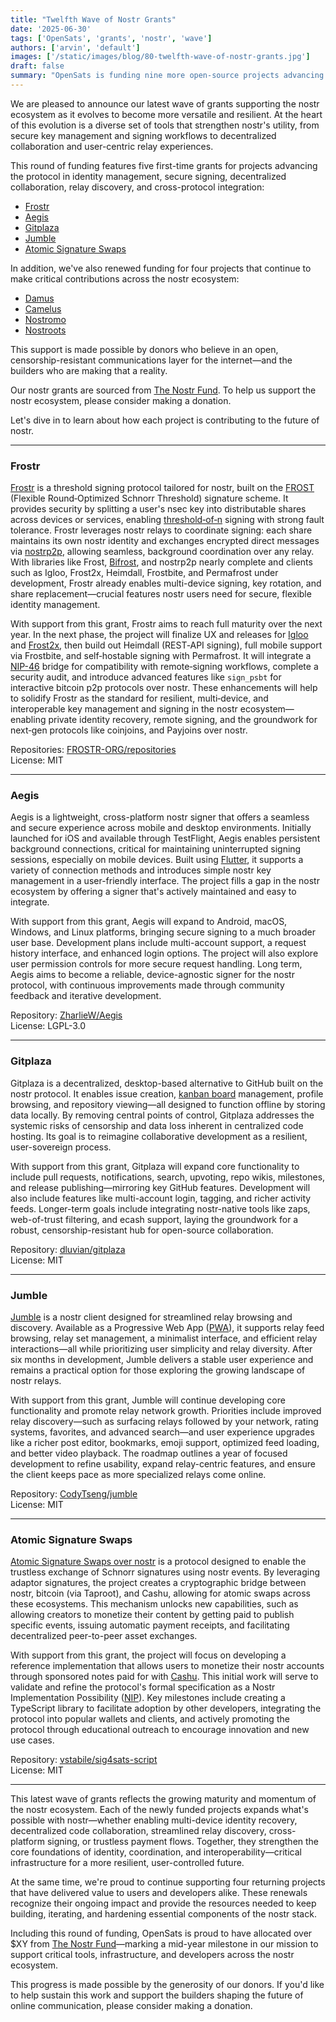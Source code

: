 ```yaml
---
title: "Twelfth Wave of Nostr Grants"
date: '2025-06-30'
tags: ['OpenSats', 'grants', 'nostr', 'wave']
authors: ['arvin', 'default']
images: ['/static/images/blog/80-twelfth-wave-of-nostr-grants.jpg']
draft: false
summary: "OpenSats is funding nine more open-source projects advancing the nostr ecosystem."
---
```


We are pleased to announce our latest wave of grants supporting the nostr
ecosystem as it evolves to become more versatile and resilient. At the heart of
this evolution is a diverse set of tools that strengthen nostr's utility, from
secure key management and signing workflows to decentralized collaboration and
user-centric relay experiences.

This round of funding features five first-time grants for projects advancing the
protocol in identity management, secure signing, decentralized collaboration,
relay discovery, and cross-protocol integration:

- [Frostr](#frostr)
- [Aegis](#aegis)
- [Gitplaza](#gitplaza)
- [Jumble](#jumble)
- [Atomic Signature Swaps](#atomic-signature-swaps)

In addition, we've also renewed funding for four projects that continue to make
critical contributions across the nostr ecosystem:

- [Damus](/blog/nostr-grants-july-2023#damus)
- [Camelus](/blog/nostr-grants-december-2023#camelus)
- [Nostromo](/blog/nostr-grants-july-2024#nostrmo)
- [Nostroots](/blog/nostr-grants-august-2024#nostroots)

This support is made possible by donors who believe in an open,
censorship-resistant communications layer for the internet—and the builders
who are making that a reality.

Our nostr grants are sourced from [The Nostr Fund](/funds/nostr). To help us
support the nostr ecosystem, please consider making a donation.

<center>
    <DonateToNostrFundButton/>
</center>

Let's dive in to learn about how each project is contributing to the future of
nostr.

---

### Frostr

[Frostr](https://www.frostr.org/) is a threshold signing protocol tailored for
nostr, built on the [FROST](https://eprint.iacr.org/2020/852) (Flexible
Round‑Optimized Schnorr Threshold) signature scheme. It provides security by
splitting a user's nsec key into distributable shares across devices or
services, enabling
[threshold‑of‑n](https://en.wikipedia.org/wiki/Threshold_cryptosystem) signing
with strong fault tolerance. Frostr leverages nostr relays to coordinate
signing: each share maintains its own nostr identity and exchanges encrypted
direct messages via
[nostrp2p](https://ryogrid.github.io/tech-entry/about-nostrp2p.html), allowing
seamless, background coordination over any relay. With libraries like Frost,
[Bifrost](https://github.com/FROSTR-ORG/bifrost), and nostrp2p nearly complete
and clients such as Igloo, Frost2x, Heimdall, Frostbite, and Permafrost under
development, Frostr already enables multi-device signing, key rotation, and
share replacement—crucial features nostr users need for secure, flexible
identity management.

With support from this grant, Frostr aims to reach full maturity over the next
year. In the next phase, the project will finalize UX and releases for
[Igloo](https://github.com/FROSTR-ORG/igloo-desktop) and
[Frost2x](https://github.com/FROSTR-ORG/frost2x), then build out Heimdall
(REST‑API signing), full mobile support via Frostbite, and self‑hostable signing
with Permafrost. It will integrate a
[NIP-46](https://github.com/nostr-protocol/nips/blob/master/46.md) bridge for
compatibility with remote‑signing workflows, complete a security audit, and
introduce advanced features like `sign_psbt` for interactive bitcoin p2p protocols
over nostr. These enhancements will help to solidify Frostr as the standard for
resilient, multi‑device, and interoperable key management and signing in the
nostr ecosystem—enabling private identity recovery, remote signing, and the
groundwork for next‑gen protocols like coinjoins, and Payjoins over nostr.

Repositories:
[FROSTR-ORG/repositories](https://github.com/orgs/FROSTR-ORG/repositories)  
License: MIT

---

### Aegis

Aegis is a lightweight, cross-platform nostr signer that offers a seamless and
secure experience across mobile and desktop environments. Initially launched for
iOS and available through TestFlight, Aegis enables persistent background
connections, critical for maintaining uninterrupted signing sessions,
especially on mobile devices. Built using
[Flutter](https://github.com/flutter/flutter), it supports a variety of
connection methods and introduces simple nostr key management in a user-friendly
interface. The project fills a gap in the nostr ecosystem by offering a signer
that's actively maintained and easy to integrate.

With support from this grant, Aegis will expand to Android, macOS, Windows, and
Linux platforms, bringing secure signing to a much broader user base.
Development plans include multi-account support, a request history interface,
and enhanced login options. The project will also explore user permission
controls for more secure request handling. Long term, Aegis aims to become a
reliable, device-agnostic signer for the nostr protocol, with continuous
improvements made through community feedback and iterative development.

Repository: [ZharlieW/Aegis](https://github.com/ZharlieW/Aegis)  
License: LGPL-3.0

---

### Gitplaza

Gitplaza is a decentralized, desktop-based alternative to GitHub built on the
nostr protocol. It enables issue creation, [kanban
board](https://codeberg.org/dluvian/gitplaza/src/branch/master/screenshots/themed_kanban_board.gif)
management, profile browsing, and repository viewing—all designed to function
offline by storing data locally. By removing central points of control, Gitplaza
addresses the systemic risks of censorship and data loss inherent in centralized
code hosting. Its goal is to reimagine collaborative development as a resilient,
user-sovereign process.

With support from this grant, Gitplaza will expand core functionality to include
pull requests, notifications, search, upvoting, repo wikis, milestones, and
release publishing—mirroring key GitHub features. Development will also
include features like multi-account login, tagging, and richer activity feeds.
Longer-term goals include integrating nostr-native tools like zaps, web-of-trust
filtering, and ecash support, laying the groundwork for a robust,
censorship-resistant hub for open-source collaboration.

Repository: [dluvian/gitplaza](https://codeberg.org/dluvian/gitplaza)  
License: MIT

---

### Jumble

[Jumble](https://jumble.social/) is a nostr client designed for streamlined
relay browsing and discovery. Available as a Progressive Web App
([PWA](https://en.wikipedia.org/wiki/Progressive_web_app)), it supports relay
feed browsing, relay set management, a minimalist interface, and efficient relay
interactions—all while prioritizing user simplicity and relay diversity. After
six months in development, Jumble delivers a stable user experience and remains
a practical option for those exploring the growing landscape of nostr relays.

With support from this grant, Jumble will continue developing core functionality
and promote relay network growth. Priorities include improved relay
discovery—such as surfacing relays followed by your network, rating systems,
favorites, and advanced search—and user experience upgrades like a richer post
editor, bookmarks, emoji support, optimized feed loading, and better video
playback. The roadmap outlines a year of focused development to refine
usability, expand relay-centric features, and ensure the client keeps pace as
more specialized relays come online.

Repository: [CodyTseng/jumble](https://github.com/CodyTseng/jumble)  
License: MIT

---

### Atomic Signature Swaps

[Atomic Signature Swaps over
nostr](https://github.com/vstabile/nips/blob/atomic-signature-swaps/XX.md) is a
protocol designed to enable the trustless exchange of Schnorr signatures using
nostr events. By leveraging adaptor signatures, the project creates a
cryptographic bridge between nostr, bitcoin (via Taproot), and Cashu, allowing
for atomic swaps across these ecosystems. This mechanism unlocks new
capabilities, such as allowing creators to monetize their content by getting
paid to publish specific events, issuing automatic payment receipts, and
facilitating decentralized peer-to-peer asset exchanges.

With support from this grant, the project will focus on developing a reference
implementation that allows users to monetize their nostr accounts through
sponsored notes paid for with [Cashu](https://cashu.space/). This initial work
will serve to validate and refine the protocol's formal specification as a Nostr
Implementation Possibility
([NIP](https://github.com/nostr-protocol/nips?tab=readme-ov-file#nips)). Key
milestones include creating a TypeScript library to facilitate adoption by other
developers, integrating the protocol into popular wallets and clients, and
actively promoting the protocol through educational outreach to encourage
innovation and new use cases.

Repository:
[vstabile/sig4sats-script](https://github.com/vstabile/sig4sats-script)  
License: MIT

---

This latest wave of grants reflects the growing maturity and momentum of the
nostr ecosystem. Each of the newly funded projects expands what's possible with
nostr—whether enabling multi-device identity recovery, decentralized code
collaboration, streamlined relay discovery, cross-platform signing, or trustless
payment flows. Together, they strengthen the core foundations of identity,
coordination, and interoperability—critical infrastructure for a more
resilient, user-controlled future.

At the same time, we're proud to continue supporting four returning projects
that have delivered value to users and developers alike. These renewals
recognize their ongoing impact and provide the resources needed to keep
building, iterating, and hardening essential components of the nostr stack.

Including this round of funding, OpenSats is proud to have allocated over $XY
from [The Nostr Fund](/funds/nostr)—marking a mid-year milestone in our
mission to support critical tools, infrastructure, and developers across the
nostr ecosystem.

This progress is made possible by the generosity of our donors. If you'd like to
help sustain this work and support the builders shaping the future of online
communication, please consider making a donation.

<center>
    <DonateToNostrFundButton/>
</center>
